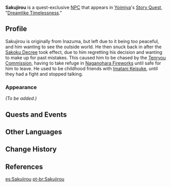 {{Meta
<!-- REMOVE THIS TEMPLATE AFTER ADDING MISSING INFO -->
|missing_NPC_profile  = yes
}}
{{Character Infobox
|type             = Quest NPC
|image            = NPC Sakujirou.png
|region           = Inazuma
|location         = Inazuma
|voiceEN          = [https://www.markallenjr.com/ Mark Allen, Jr.]<ref name="Mark Allen, Jr.">Twitter: [https://twitter.com/MarkAllenJr/status/1418028480852381697 EN VA Self Announcement]</ref>
}}
'''Sakujirou''' {{Lang|ja=朔次郎}} is a quest-exclusive [[NPC]] that appears in [[Yoimiya]]'s [[Story Quest]], "[[Dreamlike Timelessness]]."

==Profile==
<!-- detailed story/lore information goes here -->
Sakujirou is originally from Inazuma, but left due to it being too peaceful, and him wanting to see the outside world. He then snuck back in after the [[Sakoku Decree]] took effect, due to him regretting his decision and wanting to make up for past mistakes. This caused him to be chased by the [[Tenryou Commission]], having to take refuge in [[Naganohara Fireworks]] until safe for him to leave. He used to be childhood friends with [[Imatani Keisuke]], until they had a fight and stopped talking.

===Appearance===
''(To be added.)''

==Quests and Events==
{{Quests and Events}}

==Other Languages==
{{Other Languages
|default_hidden = 1
|en      = Sakujirou
|zhs     = 朔次郎
|zhs_rm  = Shuòcìláng
|zht     = 朔次郎
|zht_rm  = Shuòcìláng
|ja      = 朔次郎
|ja_rm   = Sakujirou
|ko      = 사쿠지로
|es      = Sakujirou
|fr      = Sakujirou
|ru      = Сакудзиро
|th      = Sakujirou
|vi      = Sakujirou
|de      = Sakujirou
|id      = Sakujirou
|pt      = Sakujirou
|tr      = Sakujirou
|it      = Sakujirou
}}

==Change History==
{{Change History|2.0}}

==References==
{{Reflist}}

[[es:Sakujirou]]
[[pt-br:Sakujirou]]